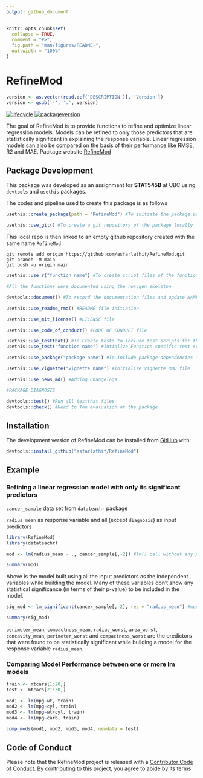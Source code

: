 ```yaml
---
output: github_document
---
```


<!-- README.md is generated from README.Rmd. Please edit that file -->

```r
knitr::opts_chunk$set(
  collapse = TRUE,
  comment = "#>",
  fig.path = "man/figures/README-",
  out.width = "100%"
)
```

# RefineMod

<!-- badges: start -->
```r
version <- as.vector(read.dcf('DESCRIPTION')[, 'Version'])                                                                 
version <- gsub('-', '.', version)
```

[![lifecycle](https://img.shields.io/badge/lifecycle-experimental-orange.svg)](https://www.tidyverse.org/lifecycle/#experimental) [![packageversion](https://img.shields.io/badge/Package%20version-`r version`-blue.svg?style=flat-square)](commits/master)

<!-- badges: end -->

The goal of RefineMod is to provide functions to refine and optimize linear regression models. Models can be refined to only those predictors that are statistically significant in explaining the response variable. Linear regression models can also be compared on the basis of their performance like RMSE, R2 and MAE. Package website [RefineMod](https://asfarlathif.github.io/RefineMod/) 

## Package Development

This package was developed as an assignment for **STAT545B** at UBC using `devtools` and `usethis` packages.

The codes and pipeline used to create this package is as follows

```r
usethis::create_package(path = "RefineMod") #To initiate the package project locally

usethis::use_git() #To create a git repository of the package locally

```

This local repo is then linked to an empty github repository created with the same name `RefineMod`

```
git remote add origin https://github.com/asfarlathif/RefineMod.git
git branch -M main
git push -u origin main

```
```r
usethis::use_r("function name") #To create script files of the functions in this package

#All the functions were documented using the roxygen skeleton

devtools::document() #To record the documentation files and update NAMESPACE

usethis::use_readme_rmd() #README file initiation

usethis::use_mit_license() #LICENSE file

usethis::use_code_of_conduct() #CODE OF CONDUCT file

usethis::use_testthat() #To Create tests to include test scripts for the functions
usethis::use_test("function name") #intialize Funstion specific test scripts

usethis::use_package("package name") #To include package dependencies in the DESCRIPTION file

usethis::use_vignette("vignette name") #Initialize vignette RMD file

usethis::use_news_md() #Adding Changelogs

#PACKAGE DIAGNOSIS

devtools::test() #Run all testthat files
devtools::check() #Head to Toe evaluation of the package

```


## Installation

The development version of RefineMod can be installed from [GitHub](https://github.com/) with:

``` r
devtools::install_github("asfarlathif/RefineMod")
```
## Example

### Refining a linear regression model with only its significant predictors

`cancer_sample` data set from `datateachr` package

`radius_mean` as response variable and all (except `diagnosis`) as input predictors

```r
library(RefineMod)
library(datateachr)

mod <- lm(radius_mean ~ ., cancer_sample[,-2]) #lm() call without any predictor selection

summary(mod)

```

Above is the model built using all the input predictors as the independent variables while building the model. Many of these variables don’t show any statistical significance (in terms of their p-value) to be included in the model.

```r

sig_mod <- lm_significant(cancer_sample[,-2], res = "radius_mean") #model with optimized predictors

summary(sig_mod)

```

`perimeter_mean`, `compactness_mean`, `radius_worst`, `area_worst`, `concavity_mean`, `perimeter_worst` and `compactness_worst` are the predictors that were found to be statistically significant while building a model for the response variable `radius_mean`.

### Comparing Model Performance between one or more lm models

```r

train <- mtcars[1:20,]
test <- mtcars[21:30,]

mod1 <- lm(mpg~wt, train)
mod2 <- lm(mpg~cyl, train)
mod3 <- lm(mpg~wt+cyl, train)
mod4 <- lm(mpg~carb, train)

comp_mods(mod1, mod2, mod3, mod4, newdata = test)
```

## Code of Conduct

Please note that the RefineMod project is released with a [Contributor Code of Conduct](https://contributor-covenant.org/version/2/0/CODE_OF_CONDUCT.html). By contributing to this project, you agree to abide by its terms.


